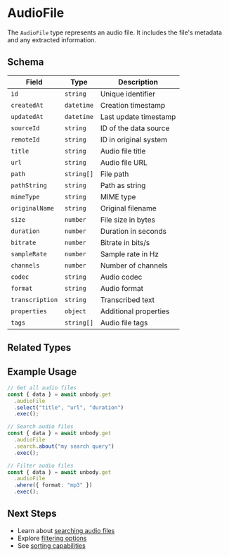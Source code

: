 
# AudioFile

The `AudioFile` type represents an audio file. It includes the file's metadata and any extracted information.

## Schema

| Field | Type | Description |
| --- | --- | --- |
| `id` | `string` | Unique identifier |
| `createdAt` | `datetime` | Creation timestamp |
| `updatedAt` | `datetime` | Last update timestamp |
| `sourceId` | `string` | ID of the data source |
| `remoteId` | `string` | ID in original system |
| `title` | `string` | Audio file title |
| `url` | `string` | Audio file URL |
| `path` | `string[]` | File path |
| `pathString` | `string` | Path as string |
| `mimeType` | `string` | MIME type |
| `originalName` | `string` | Original filename |
| `size` | `number` | File size in bytes |
| `duration` | `number` | Duration in seconds |
| `bitrate` | `number` | Bitrate in bits/s |
| `sampleRate` | `number` | Sample rate in Hz |
| `channels` | `number` | Number of channels |
| `codec` | `string` | Audio codec |
| `format` | `string` | Audio format |
| `transcription` | `string` | Transcribed text |
| `properties` | `object` | Additional properties |
| `tags` | `string[]` | Audio file tags |

## Related Types

<PageItems>
  <PageCard
    title="TextBlock"
    description="Transcribed text blocks"
    link="/content-api/data-types/textblock"
  />
</PageItems>

## Example Usage

```typescript copy
// Get all audio files
const { data } = await unbody.get
  .audioFile
  .select("title", "url", "duration")
  .exec();

// Search audio files
const { data } = await unbody.get
  .audioFile
  .search.about("my search query")
  .exec();

// Filter audio files
const { data } = await unbody.get
  .audioFile
  .where({ format: "mp3" })
  .exec();
```

## Next Steps

- Learn about [searching audio files](/content-api/search)
- Explore [filtering options](/content-api/filters)
- See [sorting capabilities](/content-api/sorting)
